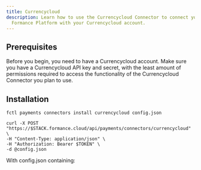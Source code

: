 ```yaml
---
title: Currencycloud
description: Learn how to use the Currencycloud Connector to connect your
  Formance Platform with your Currencycloud account.
---
```



## Prerequisites

Before you begin, you need to have a Currencycloud account. Make sure you have a Currencycloud API key and secret, with the least amount of permissions required to access the functionality of the Currencycloud Connector you plan to use.

<ApiWarning/>

<Currencycloud/>

## Installation

<StackCmd>

```shell
fctl payments connectors install currencycloud config.json
```

```shell
curl -X POST "https://$STACK.formance.cloud/api/payments/connectors/currencycloud" \
-H "Content-Type: application/json" \
-H "Authorization: Bearer $TOKEN" \
-d @config.json
```

</StackCmd>

With config.json containing:

<ReactJson
  src={CurrencycloudConfig}
  theme="ocean"
  displayDataTypes={false}
  collapsed={1}
  name={false}
  indentWidth={2}
/>

<CurrencycloudPostInstall/>
